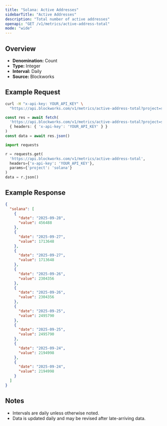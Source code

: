 ```yaml
---
title: "Solana: Active Addresses"
sidebarTitle: "Active Addresses"
description: "Total number of active addresses"
openapi: "GET /v1/metrics/active-address-total"
mode: "wide"
---
```


## Overview

- **Denomination:** Count
- **Type:** Integer
- **Interval:** Daily
- **Source:** Blockworks

## Example Request

<CodeGroup>

```bash cURL
curl -H "x-api-key: YOUR_API_KEY" \
  "https://api.blockworks.com/v1/metrics/active-address-total?project=solana"
```

```typescript TypeScript
const res = await fetch(
  'https://api.blockworks.com/v1/metrics/active-address-total?project=solana',
  { headers: { 'x-api-key': 'YOUR_API_KEY' } }
)
const data = await res.json()
```

```python Python
import requests

r = requests.get(
  'https://api.blockworks.com/v1/metrics/active-address-total',
  headers={'x-api-key': 'YOUR_API_KEY'},
  params={'project': 'solana'}
)
data = r.json()
```

</CodeGroup>

## Example Response

```json
{
  "solana": [
    {
      "date": "2025-09-28",
      "value": 456488
    },
    {
      "date": "2025-09-27",
      "value": 1713648
    },
    {
      "date": "2025-09-27",
      "value": 1713648
    },
    {
      "date": "2025-09-26",
      "value": 2304356
    },
    {
      "date": "2025-09-26",
      "value": 2304356
    },
    {
      "date": "2025-09-25",
      "value": 2495790
    },
    {
      "date": "2025-09-25",
      "value": 2495790
    },
    {
      "date": "2025-09-24",
      "value": 2194998
    },
    {
      "date": "2025-09-24",
      "value": 2194998
    }
  ]
}
```

## Notes
- Intervals are daily unless otherwise noted.
- Data is updated daily and may be revised after late-arriving data.